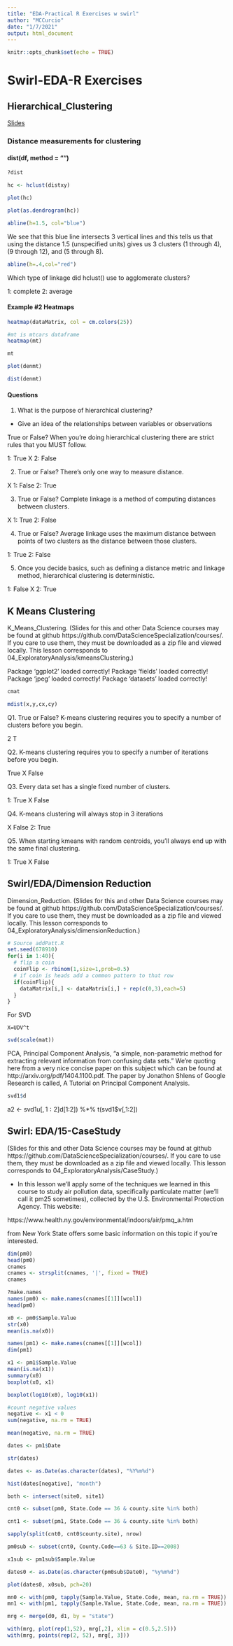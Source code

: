 ```yaml
---
title: "EDA-Practical R Exercises w swirl"
author: "MCCurcio"
date: "1/7/2021"
output: html_document
---
```


```r
knitr::opts_chunk$set(echo = TRUE)
```

# Swirl-EDA-R Exercises

## Hierarchical_Clustering

[Slides](https://github.com/DataScienceSpecialization/courses/)

### Distance measurements for clustering

#### dist(df, method = "")
```r
?dist

hc <- hclust(distxy)

plot(hc)

plot(as.dendrogram(hc))

abline(h=1.5, col="blue")
```

We see that this blue line intersects 3 vertical lines and this tells us that using the distance 1.5 (unspecified units) gives us 3 clusters (1 through 4), (9 through 12), and (5 through 8).

```r
abline(h=.4,col="red") 
```

Which type of linkage did hclust() use to agglomerate clusters?

1: complete
2: average

#### Example #2 Heatmaps

```r
heatmap(dataMatrix, col = cm.colors(25))

#mt is mtcars dataframe
heatmap(mt)

mt
```

```r
plot(denmt)

dist(denmt)
```

#### Questions

1. What is the purpose of hierarchical clustering?

- Give an idea of the relationships between variables or observations

True or False? When you're doing hierarchical clustering there are strict rules that you MUST follow.

1: True
X 2: False


2. True or False? There's only one way to measure distance.

X 1: False
2: True


3. True or False? Complete linkage is a method of computing distances between clusters.

X 1: True
2: False

4. True or False? Average linkage uses the maximum distance between points of two clusters as the distance between those clusters.

1: True
2: False


5. Once you decide basics, such as defining a distance metric and linkage method, hierarchical clustering is deterministic.

1: False
X 2: True

## K Means Clustering 

K_Means_Clustering. (Slides for this and other Data Science courses may be found at github https://github.com/DataScienceSpecialization/courses/. If you care to use them, they must be downloaded as a zip file and viewed locally. This lesson corresponds to 04_ExploratoryAnalysis/kmeansClustering.)


Package ‘ggplot2’ loaded correctly!
Package ‘fields’ loaded correctly!
Package ‘jpeg’ loaded correctly!
Package ‘datasets’ loaded correctly!


```r
cmat
```

```r
mdist(x,y,cx,cy)
```

Q1. True or False? K-means clustering requires you to specify a number of clusters before you begin.

2 T


Q2. K-means clustering requires you to specify a number of iterations before you begin.

True
X False


Q3. Every data set has a single fixed number of clusters.

1: True
X False

Q4. K-means clustering will always stop in 3 iterations

X False
2: True


Q5. When starting kmeans with random centroids, you'll always end up with the same final clustering.

1: True
X False




## Swirl/EDA/Dimension Reduction 

Dimension_Reduction. (Slides for this and other Data Science courses may be found at github https://github.com/DataScienceSpecialization/courses/. If you care to use them, they must be downloaded as a zip file and viewed locally. This lesson corresponds to 04_ExploratoryAnalysis/dimensionReduction.)


```r
# Source addPatt.R
set.seed(678910)
for(i in 1:40){
  # flip a coin
  coinFlip <- rbinom(1,size=1,prob=0.5)
  # if coin is heads add a common pattern to that row
  if(coinFlip){
    dataMatrix[i,] <- dataMatrix[i,] + rep(c(0,3),each=5)
  }
}
```


For SVD

    X=UDV^t 
    
```r
svd(scale(mat))
```


PCA, Principal Component Analysis, "a simple, non-parametric method for extracting relevant information from confusing data sets." We're quoting here from a very nice concise paper on this subject which can be found at http://arxiv.org/pdf/1404.1100.pdf. The paper by Jonathon Shlens of Google Research is called, A Tutorial on Principal Component Analysis.


```r
svd1$d
```


a2 <- svd1$u[,1:2] %*% diag(svd1$d[1:2]) %*% t(svd1$v[,1:2])

## Swirl:  EDA/15-CaseStudy  

(Slides for this and other Data Science courses may be found at github https://github.com/DataScienceSpecialization/courses/. If you care to use them, they must be downloaded as a zip file and viewed locally. This lesson corresponds to 04_ExploratoryAnalysis/CaseStudy.)

- In this lesson we'll apply some of the techniques we learned in this course to study air pollution data, specifically particulate matter (we'll call it pm25 sometimes), collected by the U.S. Environmental Protection Agency. This website:

https://www.health.ny.gov/environmental/indoors/air/pmq_a.htm 

from New York State offers some basic information on this topic if you're interested.

```r
dim(pm0)
head(pm0)
cnames
cnames <- strsplit(cnames, '|', fixed = TRUE)
cnames

?make.names
names(pm0) <- make.names(cnames[[1]][wcol])
head(pm0)

x0 <- pm0$Sample.Value
str(x0)
mean(is.na(x0))

names(pm1) <- make.names(cnames[[1]][wcol])
dim(pm1)

x1 <- pm1$Sample.Value
mean(is.na(x1))
summary(x0)
boxplot(x0, x1)

boxplot(log10(x0), log10(x1))

#count negative values
negative <- x1 < 0
sum(negative, na.rm = TRUE)

mean(negative, na.rm = TRUE)

dates <- pm1$Date

str(dates)

dates <- as.Date(as.character(dates), "%Y%m%d")

hist(dates[negative], "month")

both <- intersect(site0, site1)

cnt0 <- subset(pm0, State.Code == 36 & county.site %in% both) 

cnt1 <- subset(pm1, State.Code == 36 & county.site %in% both) 

sapply(split(cnt0, cnt0$county.site), nrow)

pm0sub <- subset(cnt0, County.Code==63 & Site.ID==2008)

x1sub <- pm1sub$Sample.Value

dates0 <- as.Date(as.character(pm0sub$Date0), "%y%m%d")

plot(dates0, x0sub, pch=20)

mn0 <- with(pm0, tapply(Sample.Value, State.Code, mean, na.rm = TRUE))
mn1 <- with(pm1, tapply(Sample.Value, State.Code, mean, na.rm = TRUE))

mrg <- merge(d0, d1, by = "state")

with(mrg, plot(rep(1,52), mrg[,2], xlim = c(0.5,2.5)))
with(mrg, points(rep(2, 52), mrg[, 3]))


```


















